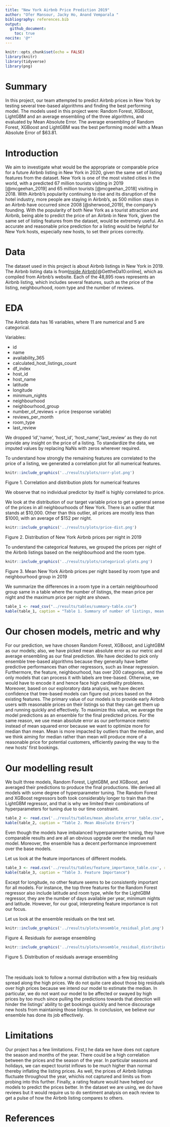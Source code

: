 ```yaml
---
title: "New York Airbnb Price Prediction 2019"
author: "Ofer Mansour, Jacky Ho, Anand Vemparala "
bibliography: references.bib
output: 
  github_document:
    toc: true
nocite: '@*'
---
```


```r
knitr::opts_chunk$set(echo = FALSE)
library(knitr)
library(tidyverse)
library(png)
```

# Summary

In this project, our team attempted to predict Airbnb prices in New York by testing several tree-based algorithms and finding the best performing model. The models used in this project were: Random Forest, XGBoost, LightGBM and an average ensembling of the three algorithms, and evaluated by Mean Absolute Error. The average ensembling of Random Forest, XGBoost and LightGBM was the best performing model with a Mean Absolute Error of $63.81.

# Introduction

We aim to investigate what would be the appropriate or comparable price for a future Airbnb listing in  New York in 2020, given the same set of listing features from the dataset. New York is one of the most visited cities in the world, with a predicted 67 million tourists visiting in 2019 [@mcgeehan_2019] and 65 million tourists [@mcgeehan_2018] visiting in 2018. With Airbnb’s popularity continuing to rise and its disruption of the hotel industry, more people are staying in Airbnb’s, as 500 million stays in an Airbnb have occurred since 2008 [@sherwood_2019], the company’s founding.  With the popularity of both New York as a tourist attraction and Airbnb, being able to predict the price of an Airbnb in New York, given the same set of listing features from the dataset, would be extremely useful. An accurate and reasonable price prediction for a listing would be helpful for New York hosts, especially new hosts, to set their prices correctly. 


# Data

The dataset used in this project is about Airbnb listings in New York in 2019. The Airbnb listing data is from[Inside Airbnb](http://insideairbnb.com/get-the-data.html)[@GettheDa10:online], which as compiled from Airbnb's website. Each of the 48,895  rows represents an Airbnb listing, which includes several features, such as the price of the listing, neighbourhood, room type and the number of reviews. 

# EDA

The Airbnb data has 16 variables, where 11 are numerical and 5 are categorical. 

Variables:

- id
- name
- availability_365
- calculated_host_listings_count
- df_index
- host_id
- host_name
- latitude
- longitude
- minimum_nights
- neighbourhood
- neighbourhood_group
- number_of_reviews
= price (response variable)
- reviews_per_month
- room_type
- last_review

We dropped 'id','name', 'host_id', 'host_name','last_review' as they do not provide any insight on the price of a listing. To standardize the data, we imputed values by replacing NaNs with zeros wherever required. 

To understand how strongly the remaining features are correlated to the price of a listing, we generated a correlation plot for all numerical features.


```r
knitr::include_graphics('../results/plots/corr-plot.png')
```
Figure 1. Correlation and distribution plots for numerical features

We observe that no individual predictor by itself is highly correlated to price. 

We look at the distribution of our target variable price to get a general sense of the prices in all neighbourhoods of New York. There is an outlier that stands at \$10,000. Other than this outlier, all prices are mostly less than \$1000, with an average of \$152 per night. 

```r
knitr::include_graphics('../results/plots/price-dist.png')
```
Figure 2. Distribution of New York Airbnb prices per night in 2019


To understand the categorical features, we grouped the prices per night of the Airbnb listings based on the neighbourhood and the room type.

```r
knitr::include_graphics('../results/plots/categorical-plots.png')
```
Figure 3. Mean New York Airbnb prices per night based by room type and neighbourhood group in 2019


We summarize the differences in a room type in a certain neighbourhood group same in a table where the number of listings, the mean price per night and the maximum price per night are shown. 

```r
table_1 <- read_csv("../results/tables/summary-table.csv")
kable(table_1, caption = "Table 1. Summary of number of listings, mean price and maximum price for Airbnb's in New York in 2019.")
```


# Our chosen models, metric and why

For our prediction, we have chosen Random Forest, XGBoost, and LightGBM as our models; also, we have picked mean absolute error as our metric and average ensembling as our final prediction. We have decided to pick only ensemble tree-based algorithms because they generally have better predictive performances than other regressors, such as linear regression. Furthermore, the feature, neighbourhood, has over 200 categories, and the only models that can process it with labels are tree-based. Otherwise, we would have to encode it and hence face high cardinality problems. Moreover, based on our exploratory data analysis, we have decent confidence that tree-based models can figure out prices based on the existing features. The primary value of our models is to provide early Airbnb users with reasonable prices on their listings so that they can get them up and running quickly and effectively. To maximize this value, we average the model predictions as an ensemble for the final predicted prices. For the same reason, we use mean absolute error as our performance metric instead of mean squared error because we want to optimize more for median than mean. Mean is more impacted by outliers than the median, and we think aiming for median rather than mean will produce more of a reasonable price for potential customers, efficiently paving the way to the new hosts' first bookings.

# Our modelling result

We built three models, Random Forest, LightGBM, and XGBoost, and averaged their predictions to produce the final productions. We derived all models with some degree of hyperparameter tuning. The Random Forest and XGBoost regressors both took considerably longer to train than the LightGBM regressor, and that is why we limited their combinations of hyperparameters for tuning due to our time constraint. 

```r
table_2 <- read.csv('../results/tables/mean_absolute_error_table.csv', row.names = 1)
kable(table_2, caption = "Table 2. Mean Absolute Errors")
```

Even though the models have imbalanced hyperparameter tuning, they have comparable results and are all an obvious upgrade over the median null model. Moreover, the ensemble has a decent performance improvement over the base models. 

Let us look at the feature importances of different models. 

```r
table_3 <- read.csv('../results/tables/feature_importance_table.csv', row.names = 1)
kable(table_3, caption = "Table 3. Feature Importance")
```

Except for longitude, no other feature seems to be consistently important for all models. For instance, the top three features for the Random Forest regressor also include latitude and room type, while for the LightGBM regressor, they are the number of days available per year, minimum nights and latitude. However, for our goal, interpreting feature importance is not our focus.

Let us look at the ensemble residuals on the test set.

```r
knitr::include_graphics('../results/plots/ensemble_residual_plot.png')
```
Figure 4. Residuals for average ensembling  


```r
knitr::include_graphics('../results/plots/ensemble_residual_distribution.png')
```
Figure 5. Distribution of residuals average ensembling    

<br><br>
The residuals look to follow a normal distribution with a few big residuals spread along the high prices. We do not quite care about those big residuals over high prices because we intend our model to estimate the median. In particular, we do not want our model to be affected or swayed by high prices by too much since pulling the predictions towards that direction will hinder the listings' ability to get bookings quickly and hence discourage new hosts from maintaining those listings. In conclusion, we believe our ensemble has done its job effectively.

# Limitations

Our project has a few limitations. First,t he data we have does not capture the season and months of the year. There could be a high correlation between the prices and the season of the year. In particular seasons and holidays, we can expect tourist inflows to be much higher than normal thereby inflating the listing prices. As well, the prices of Airbnb listings fluctuate throughout the year, whichis not captured and limits us from probing into this further. Finally, a rating feature would have helped our models to predict the prices better. In the dataset we are using, we do have reviews but it would require us to do sentiment analysis on each review to get a pulse of how the Airbnb listing compares to others.

# References